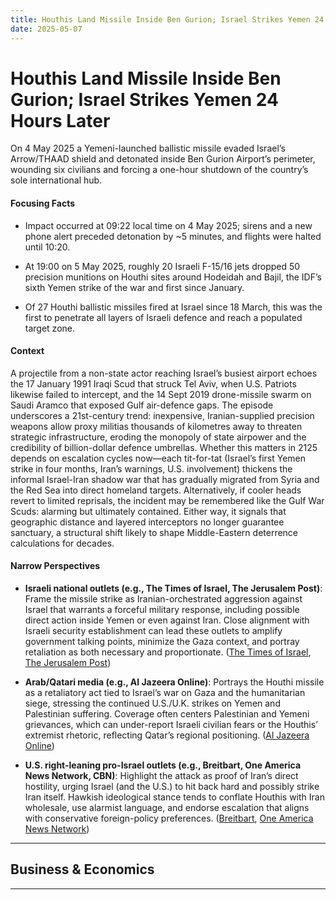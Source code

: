 ```yaml
---
title: Houthis Land Missile Inside Ben Gurion; Israel Strikes Yemen 24 Hours Later
date: 2025-05-07
---
```


# Houthis Land Missile Inside Ben Gurion; Israel Strikes Yemen 24 Hours Later

On 4 May 2025 a Yemeni-launched ballistic missile evaded Israel’s Arrow/THAAD shield and detonated inside Ben Gurion Airport’s perimeter, wounding six civilians and forcing a one-hour shutdown of the country’s sole international hub.

#### Focusing Facts

- Impact occurred at 09:22 local time on 4 May 2025; sirens and a new phone alert preceded detonation by ~5 minutes, and flights were halted until 10:20.

- At 19:00 on 5 May 2025, roughly 20 Israeli F-15/16 jets dropped 50 precision munitions on Houthi sites around Hodeidah and Bajil, the IDF’s sixth Yemen strike of the war and first since January.

- Of 27 Houthi ballistic missiles fired at Israel since 18 March, this was the first to penetrate all layers of Israeli defence and reach a populated target zone.

#### Context

A projectile from a non-state actor reaching Israel’s busiest airport echoes the 17 January 1991 Iraqi Scud that struck Tel Aviv, when U.S. Patriots likewise failed to intercept, and the 14 Sept 2019 drone-missile swarm on Saudi Aramco that exposed Gulf air-defence gaps.  The episode underscores a 21st-century trend: inexpensive, Iranian-supplied precision weapons allow proxy militias thousands of kilometres away to threaten strategic infrastructure, eroding the monopoly of state airpower and the credibility of billion-dollar defence umbrellas.  Whether this matters in 2125 depends on escalation cycles now—each tit-for-tat (Israel’s first Yemen strike in four months, Iran’s warnings, U.S. involvement) thickens the informal Israel-Iran shadow war that has gradually migrated from Syria and the Red Sea into direct homeland targets.  Alternatively, if cooler heads revert to limited reprisals, the incident may be remembered like the Gulf War Scuds: alarming but ultimately contained.  Either way, it signals that geographic distance and layered interceptors no longer guarantee sanctuary, a structural shift likely to shape Middle-Eastern deterrence calculations for decades.

#### Narrow Perspectives

- **Israeli national outlets (e.g., The Times of Israel, The Jerusalem Post)**: Frame the missile strike as Iranian-orchestrated aggression against Israel that warrants a forceful military response, including possible direct action inside Yemen or even against Iran. Close alignment with Israeli security establishment can lead these outlets to amplify government talking points, minimize the Gaza context, and portray retaliation as both necessary and proportionate. ([The Times of Israel](https://www.timesofisrael.com/houthi-missile-hits-grounds-of-ben-gurion-airport-after-interception-fails-6-injured/), [The Jerusalem Post](https://www.jpost.com/israel-news/defense-news/article-852529))

- **Arab/Qatari media (e.g., Al Jazeera Online)**: Portrays the Houthi missile as a retaliatory act tied to Israel’s war on Gaza and the humanitarian siege, stressing the continued U.S./U.K. strikes on Yemen and Palestinian suffering. Coverage often centers Palestinian and Yemeni grievances, which can under-report Israeli civilian fears or the Houthis’ extremist rhetoric, reflecting Qatar’s regional positioning. ([Al Jazeera Online](https://www.aljazeera.com/news/2025/5/4/missile-launched-from-yemen-hits-israels-ben-gurion-airport-in-tel-aviv))

- **U.S. right-leaning pro-Israel outlets (e.g., Breitbart, One America News Network, CBN)**: Highlight the attack as proof of Iran’s direct hostility, urging Israel (and the U.S.) to hit back hard and possibly strike Iran itself. Hawkish ideological stance tends to conflate Houthis with Iran wholesale, use alarmist language, and endorse escalation that aligns with conservative foreign-policy preferences. ([Breitbart](https://www.breitbart.com/middle-east/2025/05/04/houthis-hit-ben-gurion-airport-with-missile-israel-weighs-response-iran-possible-target/), [One America News Network](https://www.oann.com/newsroom/iran-vows-swift-retaliation-against-u-s-and-israel-if-attacked/))

---

## Business & Economics

---
